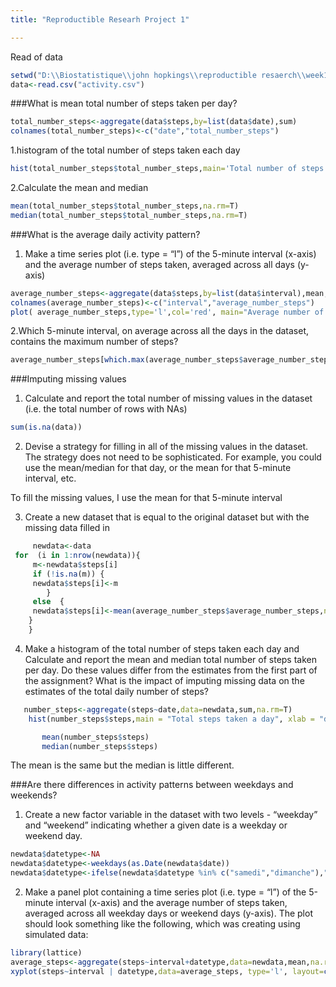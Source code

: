 ```yaml
---
title: "Reproductible Researh Project 1"

---
```

Read of data

```r
setwd("D:\\Biostatistique\\john hopkings\\reproductible resaerch\\week1")
data<-read.csv("activity.csv")
````
###What is mean total number of steps taken per day?

```r
total_number_steps<-aggregate(data$steps,by=list(data$date),sum)
colnames(total_number_steps)<-c("date","total_number_steps")
```

1.histogram of the total number of steps taken each day

```r
hist(total_number_steps$total_number_steps,main='Total number of steps taken each day',xlab='total number of steps taken each day',col='blue')
```

2.Calculate the mean and median

```r
mean(total_number_steps$total_number_steps,na.rm=T)
median(total_number_steps$total_number_steps,na.rm=T)
```
###What is the average daily activity pattern?


1.	Make a time series plot (i.e. type = "l") of the 5-minute interval (x-axis) 
and the average number of steps taken, averaged across all days (y-axis)

```r
average_number_steps<-aggregate(data$steps,by=list(data$interval),mean,na.rm=T)
colnames(average_number_steps)<-c("interval","average_number_steps")
plot( average_number_steps,type='l',col='red', main="Average number of steps taken")
```


2.Which 5-minute interval, on average across all the days in the dataset, 
contains the maximum number of steps?
 
```r
average_number_steps[which.max(average_number_steps$average_number_steps),]
```

 
###Imputing missing values
 
1.	Calculate and report the total number of missing values 
 in the dataset (i.e. the total number of rows with NAs)
  
```r
sum(is.na(data))
```
  
2.	Devise a strategy for filling in all of the missing values in the dataset. 
The strategy does not need to be sophisticated. For example, you could use the mean/median 
for that day, or the mean for that 5-minute interval, etc.
  
 To fill the missing values, I use  the mean for that 5-minute interval
  
  
3.	Create a new dataset that is equal to the original dataset but with the missing data filled in

```r
     newdata<-data
 for  (i in 1:nrow(newdata)){
     m<-newdata$steps[i]
     if (!is.na(m)) {
     newdata$steps[i]<-m
        }
     else  {
     newdata$steps[i]<-mean(average_number_steps$average_number_steps,na.rm=T)
    }
    }
```
  
 
 
 
4.	Make a histogram of the total number of steps taken each day and Calculate and report the mean and median 
total number of steps taken per day. Do these values differ from the estimates from the first part of the assignment? 
What is the impact of imputing missing data on the estimates of the total daily number of steps? 
  
```r
   number_steps<-aggregate(steps~date,data=newdata,sum,na.rm=T)
    hist(number_steps$steps,main = "Total steps taken a day", xlab = "day", col = "green")
```
     
```r
       mean(number_steps$steps)
       median(number_steps$steps)    
```

The mean is the same but the median is little different.
       

###Are there differences in activity patterns between weekdays and weekends?
       
1.	Create a new factor variable in the dataset with two levels - "weekday" 
and "weekend" indicating whether a given date is a weekday or weekend day.
     
```r
         
newdata$datetype<-NA
newdata$datetype<-weekdays(as.Date(newdata$date))         
newdata$datetype<-ifelse(newdata$datetype %in% c("samedi","dimanche"),"weekend","weekday" )
```
         


2.	Make a panel plot containing a time series plot (i.e. type = "l") of the 5-minute interval (x-axis) 
and the average number of steps taken, averaged across all weekday days or weekend days (y-axis). 
The plot should look something like the following, which was creating using simulated data:
            
            
```r
library(lattice)
average_steps<-aggregate(steps~interval+datetype,data=newdata,mean,na.rm=T)
xyplot(steps~interval | datetype,data=average_steps, type='l', layout=c(1,2))
```
         